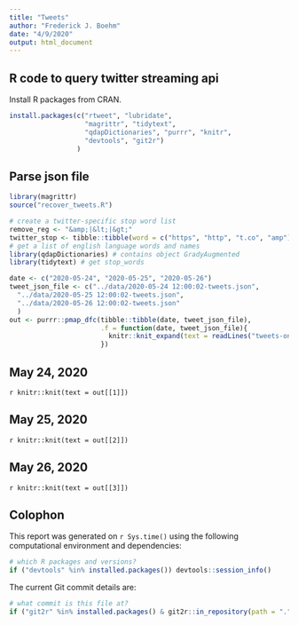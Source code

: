 ```yaml
---
title: "Tweets"
author: "Frederick J. Boehm"
date: "4/9/2020"
output: html_document
---
```




## R code to query twitter streaming api

Install R packages from CRAN.

```r
install.packages(c("rtweet", "lubridate", 
                   "magrittr", "tidytext", 
                   "qdapDictionaries", "purrr", "knitr", 
                   "devtools", "git2r")
                 )
```

## Parse json file

```r
library(magrittr)
source("recover_tweets.R")
```

```r
# create a twitter-specific stop word list
remove_reg <- "&amp;|&lt;|&gt;"
twitter_stop <- tibble::tibble(word = c("https", "http", "t.co", "amp"))
# get a list of english language words and names
library(qdapDictionaries) # contains object GradyAugmented
library(tidytext) # get stop_words
```




```r
date <- c("2020-05-24", "2020-05-25", "2020-05-26")
tweet_json_file <- c("../data/2020-05-24 12:00:02-tweets.json",
  "../data/2020-05-25 12:00:02-tweets.json", 
  "../data/2020-05-26 12:00:02-tweets.json"
  )
out <- purrr::pmap_dfc(tibble::tibble(date, tweet_json_file),
                       .f = function(date, tweet_json_file){
                         knitr::knit_expand(text = readLines("tweets-one.Rmd"))
                       })
```

## May 24, 2020

`r knitr::knit(text = out[[1]])`


## May 25, 2020

`r knitr::knit(text = out[[2]])`


## May 26, 2020

`r knitr::knit(text = out[[3]])`

## Colophon

This report was generated on `r Sys.time()` using the following computational environment and dependencies: 

```r
# which R packages and versions?
if ("devtools" %in% installed.packages()) devtools::session_info()
```

The current Git commit details are:

```r
# what commit is this file at? 
if ("git2r" %in% installed.packages() & git2r::in_repository(path = ".")) git2r::repository(here::here())  
```
